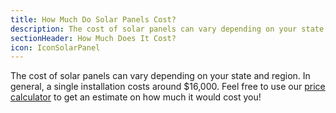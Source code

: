```yaml
---
title: How Much Do Solar Panels Cost?
description: The cost of solar panels can vary depending on your state and region
sectionHeader: How Much Does It Cost?
icon: IconSolarPanel
---
```


The cost of solar panels can vary depending on your state and region.
In general, a single installation costs around $16,000.
Feel free to use our [price calculator](/calculator/) to get an estimate on how much it would cost you!
